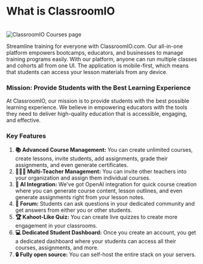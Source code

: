 # What is ClassroomIO

<br />
<img alt="ClassroomIO Courses page" src="https://classroomio.com/classroomio-courses.png" />

Streamline training for everyone with ClassroomIO.com. Our all-in-one platform empowers bootcamps, educators, and businesses to manage training programs easily. With our platform, anyone can run multiple classes and cohorts all from one UI. The application is mobile-first, which means that students can access your lesson materials from any device.

### Mission: Provide Students with the Best Learning Experience

At ClassroomIO, our mission is to provide students with the best possible learning experience. We believe in empowering educators with the tools they need to deliver high-quality education that is accessible, engaging, and effective.

### Key Features

1. **📚 Advanced Course Management:** You can create unlimited courses, create lessons, invite students, add assignments, grade their assignments, and even generate certificates.
2. **👨‍👩‍👦 Multi-Teacher Management:** You can invite other teachers into your organization and assign them individual courses.
3. **🤖 AI Integration:** We've got OpenAI integration for quick course creation where you can generate course content, lesson outlines, and even generate assignments right from your lesson notes.
4. **💬 Forum:** Students can ask questions in your dedicated community and get answers from either you or other students.
5. **🏆 Kahoot-Like Quiz:** You can create live quizzes to create more engagement in your classrooms.
6. **💻 Dedicated Student Dashboard:** Once you create an account, you get a dedicated dashboard where your students can access all their courses, assignments, and more.
7. **🔒 Fully open source:** You can self-host the entire stack on your servers.
